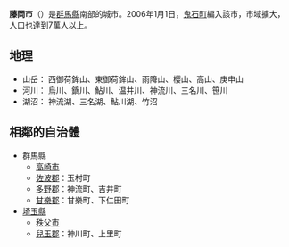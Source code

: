 {{日本都市|
自治體名=藤岡市|
圖像=[[File:Takayama-sha_Sericulture_School_5.jpg|240px]]|
圖像說明=[[養蠶|養蠶]]改良[[高山社|高山社]]遺跡（[[高山長五郎|高山長五郎]]故居）|
市章=[[File:Emblem_of_Fujioka.jpg|100px]]|
日文原名=藤岡市|
平假名=ふじおかし|
羅馬字拼音=Fujioka-shi|
都道府縣=群馬縣|
支廳=|
編號=10209-1|
面積=180.09|
邊界未定=|
人口=70,843|
統計時間=2007年5月1日|
自治體=[[高崎市|高崎市]]、[[玉村町|玉村町]]、[[神流町|神流町]]、[[甘樂町|甘樂町]]、[[下仁田町|下仁田町]]、[[秩父市|秩父市]]、[[神川町|神川町]]、[[上里町|上里町]]|
花=[[一串紅|一串紅]]、[[紫藤|紫藤]]|
樹=[[樟樹|樟樹]]、[[木犀|木犀]]|
鳥=|
其他象徵物=|
其他象徵=|
市長=|
郵遞區號=375-8601|
所在地=藤岡市中栗須327番地|
電話號碼=274-22-1211|
外部連結=http://www.city.fujioka.gunma.jp/|
經度=|
緯度=|
地圖=[[File:Fujioka_in_Gunma_Prefecture_Ja.svg|250px]]|
註記=人口：[http://www.city.fujioka.gunma.jp/ 藤岡市官方網頁]|
}}
'''藤岡市'''（{{jpn|j=藤岡市|hg=ふじおかし|rm=Fujioka shi|f=y}}）是[[群馬縣|群馬縣]]南部的城市。2006年1月1日，[[鬼石町|鬼石町]]編入該市，市域擴大，人口也達到7萬人以上。

==地理==
*山岳： 西御荷鉾山、東御荷鉾山、雨降山、櫻山、高山、庚申山 
*河川： 烏川、鏑川、鮎川、温井川、神流川、三名川、笹川 
*湖沼： 神流湖、三名湖、鮎川湖、竹沼 

==相鄰的自治體==
*群馬縣 
**[[高崎市|高崎市]] 
**[[佐波郡|佐波郡]]：玉村町 
**[[多野郡|多野郡]]：神流町、吉井町 
**[[甘樂郡|甘樂郡]]：甘樂町、下仁田町 
*[[埼玉縣|埼玉縣]] 
**[[秩父市|秩父市]] 
**[[兒玉郡|兒玉郡]]：神川町、上里町 

{{群馬縣}}{{Authority control}}
